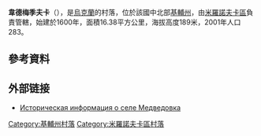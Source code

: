 {{coord|49|53|12|N|31|10|21|E|scale:30000|display=title}}

'''韋德梅季夫卡'''（{{lang-uk|Ведмедівка}}），是[[烏克蘭|烏克蘭]]的村落，位於該國中北部[[基輔州|基輔州]]，由[[米羅諾夫卡區|米羅諾夫卡區]]負責管轄，始建於1600年，面積16.38平方公里，海拔高度189米，2001年人口283。

==參考資料==
{{reflist}}

==外部链接==
* [http://surnameindex.info/info/kiev/kanev/medvedovka/index.html Историческая информация о селе Медведовка] {{Wayback|url=http://surnameindex.info/info/kiev/kanev/medvedovka/index.html |date=20210728113038 }} {{ref-ru}}

{{DEFAULTSORT:Ведмедівка}}
[[Category:基輔州村落|Category:基輔州村落]]
[[Category:米羅諾夫卡區村落|Category:米羅諾夫卡區村落]]


{{Kiev-geo-stub}}